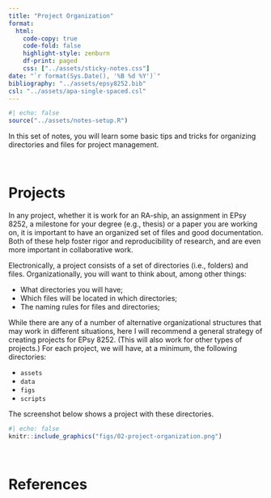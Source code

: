 ```yaml
---
title: "Project Organization"
format:
  html:
    code-copy: true
    code-fold: false
    highlight-style: zenburn
    df-print: paged
    css: ["../assets/sticky-notes.css"]
date: "`r format(Sys.Date(), '%B %d %Y')`"
bibliography: "../assets/epsy8252.bib"
csl: "../assets/apa-single-spaced.csl"
---
```


```r
#| echo: false
source("../assets/notes-setup.R")
```

In this set of notes, you will learn some basic tips and tricks for organizing directories and files for project management.

<br />


# Projects

In any project, whether it is work for an RA-ship, an assignment in EPsy 8252, a milestone for your degree (e.g., thesis) or a paper you are working on, it is important to have an organized set of files and good documentation. Both of these help foster rigor and reproducibility of research, and are even more important in collaborative work. 

Electronically, a project consists of a set of directories (i.e., folders) and files. Organizationally, you will want to think about, among other things:

- What directories you will have;
- Which files will be located in which directories;
- The naming rules for files and directories;

While there are any of a number of alternative organizational structures that may work in different situations, here I will recommend a general strategy of creating projects for EPsy 8252. (This will also work for other types of projects.) For each project, we will have, at a minimum, the following directories: 

- `assets`
- `data`
- `figs`
- `scripts`

The screenshot below shows a project with these directories.

```r
#| echo: false
knitr::include_graphics("figs/02-project-organization.png")
```

<br />


# References









